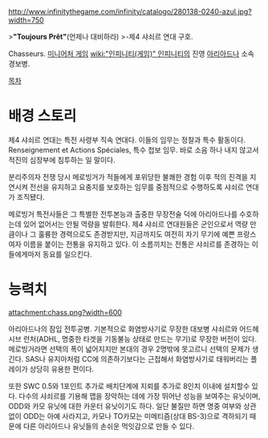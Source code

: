 http://www.infinitythegame.com/infinity/catalogo/280138-0240-azul.jpg?width=750

>'''"Toujours Prêt"'''(언제나 대비하라)
>-제4 샤쇠르 연대 구호.

Chasseurs. [[미니어처 게임]] [[wiki:"인피니티(게임)" 인피니티]]의 진영 [[아리아드나]] 소속 경보병.

[[목차]]
= 배경 스토리 =
제4 샤쇠르 연대는 특전 사령부 직속 연대다. 이들의 임무는 정찰과 특수 활동이다. Renseignement et Actions Spéciales, 특수 첩보 임무. 바로 소음 하나 내지 않고서 적진의 심장부에 침투하는 일 말이다.

분리주의자 전쟁 당시 메로빙거가 적들에게 포위당한 불쾌한 경험 이후 적의 진격을 지연시켜 전선을 유지하고 요충지를 보호하는 임무를 중점적으로 수행하도록 샤쇠르 연대가 조직됐다.

메로빙거 특전사들은 그 특별한 전투본능과 출중한 무장전술 덕에 아리아드나를 수호하는데 있어 없어서는 안될 역량을 발휘한다. 제4 샤쇠르 연대원들은 군인으로서 역량 만큼이나 그 훌륭한 경력으로도 존경받지만, 지금까지도 여전히 자기 무기에 예쁜 프랑스 여자 이름을 붙이는 전통을 유지하고 있다. 이 소름끼치는 전통은 샤쇠르를 존경하는 이들에게마저 동요를 일으킨다.


= 능력치 =
attachment:chass.png?width=600

아리아드나의 잠입 전투공병. 기본적으로 화염방사기로 무장한 대보병 샤쇠르와 어드헤시브 런처(ADHL, 명중한 타겟을 기동불능 상태로 만드는 무기)로 무장한 버전이 있다. 메로빙거라면 선택의 폭이 넓어지지만 본대의 경우 2명밖에 못고르니 선택의 문제가 생긴다. SAS나 유지아처럼 CC에 의존하기보다는 근접해서 화염방사기로 태워버리는 플레이가 상당히 유용한 편이다.

또한 SWC 0.5와 1포인트 추가로 배치단계에 지뢰를 추가로 8인치 이내에 설치할수 있다. 다수의 샤쇠르를 기용해 맵을 장악하는 데에 가장 뛰어난 성능을 보여주는 유닛이며, ODD와 카모 유닛에 대한 카운터 유닛이기도 하다. 일단 불질만 하면 명중 여부와 상관없이 ODD는 아예 사라지고, 카모나 TO카모는 미메티즘(상대 BS-3)으로 격하되기 때문에 다른 아리아드나 유닛들의 손쉬운 먹잇감으로 만들 수 있다.
